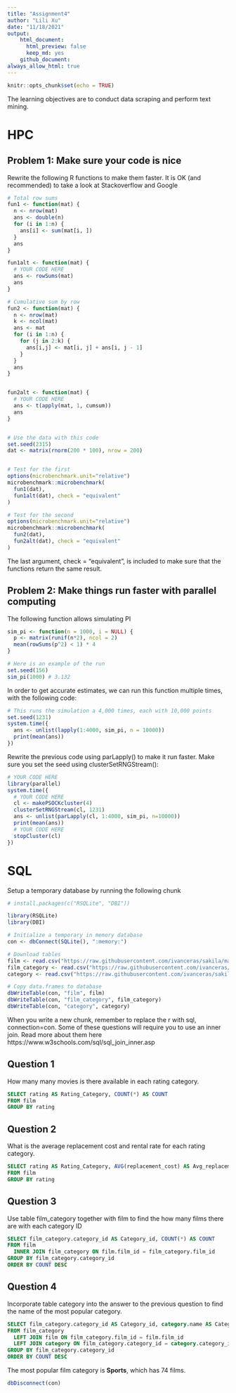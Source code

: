 ```yaml
---
title: "Assignment4"
author: "Lili Xu"
date: "11/18/2021"
output: 
    html_document:
      html_preview: false
      keep_md: yes
    github_document:
always_allow_html: true
---
```


```r
knitr::opts_chunk$set(echo = TRUE)
```

The learning objectives are to conduct data scraping and perform text mining.

# HPC

## Problem 1: Make sure your code is nice

Rewrite the following R functions to make them faster. It is OK (and recommended) to take a look at Stackoverflow and Google

```r
# Total row sums
fun1 <- function(mat) {
  n <- nrow(mat)
  ans <- double(n) 
  for (i in 1:n) {
    ans[i] <- sum(mat[i, ])
  }
  ans
}

fun1alt <- function(mat) {
  # YOUR CODE HERE
  ans <- rowSums(mat)
  ans
}

# Cumulative sum by row
fun2 <- function(mat) {
  n <- nrow(mat)
  k <- ncol(mat)
  ans <- mat
  for (i in 1:n) {
    for (j in 2:k) {
      ans[i,j] <- mat[i, j] + ans[i, j - 1]
    }
  }
  ans
}


fun2alt <- function(mat) {
  # YOUR CODE HERE
  ans <- t(apply(mat, 1, cumsum))
  ans
}


# Use the data with this code
set.seed(2315)
dat <- matrix(rnorm(200 * 100), nrow = 200)


# Test for the first
options(microbenchmark.unit="relative")
microbenchmark::microbenchmark(
  fun1(dat),
  fun1alt(dat), check = "equivalent"
)

# Test for the second
options(microbenchmark.unit="relative")
microbenchmark::microbenchmark(
  fun2(dat),
  fun2alt(dat), check = "equivalent"
)
```

The last argument, check = “equivalent”, is included to make sure that the functions return the same result.

## Problem 2: Make things run faster with parallel computing
The following function allows simulating PI

```r
sim_pi <- function(n = 1000, i = NULL) {
  p <- matrix(runif(n*2), ncol = 2)
  mean(rowSums(p^2) < 1) * 4
}

# Here is an example of the run
set.seed(156)
sim_pi(1000) # 3.132
```

In order to get accurate estimates, we can run this function multiple times, with the following code:

```r
# This runs the simulation a 4,000 times, each with 10,000 points
set.seed(1231)
system.time({
  ans <- unlist(lapply(1:4000, sim_pi, n = 10000))
  print(mean(ans))
})
```

Rewrite the previous code using parLapply() to make it run faster. Make sure you set the seed using clusterSetRNGStream():

```r
# YOUR CODE HERE
library(parallel)
system.time({
  # YOUR CODE HERE
  cl <- makePSOCKcluster(4)
  clusterSetRNGStream(cl, 1231)
  ans <- unlist(parLapply(cl, 1:4000, sim_pi, n=10000))
  print(mean(ans))
  # YOUR CODE HERE
  stopCluster(cl)
})
```


# SQL
Setup a temporary database by running the following chunk

```r
# install.packages(c("RSQLite", "DBI"))

library(RSQLite)
library(DBI)

# Initialize a temporary in memory database
con <- dbConnect(SQLite(), ":memory:")

# Download tables
film <- read.csv("https://raw.githubusercontent.com/ivanceras/sakila/master/csv-sakila-db/film.csv")
film_category <- read.csv("https://raw.githubusercontent.com/ivanceras/sakila/master/csv-sakila-db/film_category.csv")
category <- read.csv("https://raw.githubusercontent.com/ivanceras/sakila/master/csv-sakila-db/category.csv")

# Copy data.frames to database
dbWriteTable(con, "film", film)
dbWriteTable(con, "film_category", film_category)
dbWriteTable(con, "category", category)
```


When you write a new chunk, remember to replace the r with sql, connection=con. Some of these questions will require you to use an inner join. Read more about them here https://www.w3schools.com/sql/sql_join_inner.asp


## Question 1
How many many movies is there available in each rating category.

```sql
SELECT rating AS Rating_Category, COUNT(*) AS COUNT
FROM film
GROUP BY rating
```


## Question 2
What is the average replacement cost and rental rate for each rating category.

```sql
SELECT rating AS Rating_Category, AVG(replacement_cost) AS Avg_replacement_cost, AVG(rental_rate) AS Avg_rental_rate
FROM film
GROUP BY rating
```

## Question 3
Use table film_category together with film to find the how many films there are with each category ID

```sql
SELECT film_category.category_id AS Category_id, COUNT(*) AS COUNT
FROM film 
  INNER JOIN film_category ON film.film_id = film_category.film_id
GROUP BY film_category.category_id
ORDER BY COUNT DESC
```

## Question 4
Incorporate table category into the answer to the previous question to find the name of the most popular category.

```sql
SELECT film_category.category_id AS Category_id, category.name AS Category_Name, COUNT(*) AS COUNT
FROM film_category 
  LEFT JOIN film ON film_category.film_id = film.film_id
  LEFT JOIN category ON film_category.category_id = category.category_id
GROUP BY film_category.category_id
ORDER BY COUNT DESC
```
The most popular film category is **Sports**, which has 74 films.

```r
dbDisconnect(con)
```
